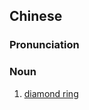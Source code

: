 {{also|钻戒}}
==Chinese==
{{zh-forms|s=钻戒}}

===Pronunciation===
{{zh-pron
|m=zuànjiè
|c=zyun3 gaai3
|mn=qz,xm,zz:choàn-kài
|cat=n
}}

===Noun===
{{zh-noun}}

# [[diamond ring]]